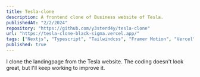 ```yaml
---
title: Tesla-clone
description: A frontend clone of Business website of Tesla.
publishedAt: "2/2/2024"
repository: "https://github.com/y3sterd4y/tesla-clone"
url: "https://tesla-clone-black-sigma.vercel.app/"
tags: ["Nextjs", "Typescript", "Tailwindcss", "Framer Motion", "Vercel"]
published: true
---
```


I clone the landingpage from the Tesla website. The coding doesn't look great, but I'll keep working to improve it.

<CustomImage src="/images/projects/tesla-clone-black-sigma.vercel.app.png" alt="" caption="A screenshot of https://tesla-clone-black-sigma.vercel.app/ website" />

